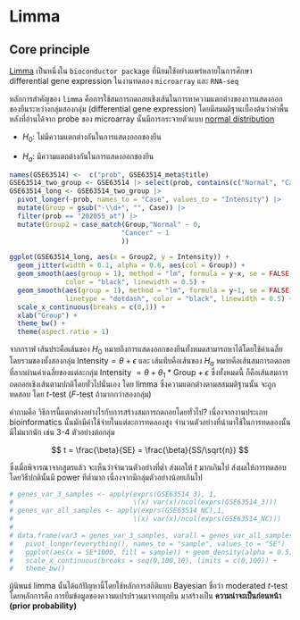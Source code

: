 # Limma

## Core principle

[Limma](https://bioconductor.org/packages/release/bioc/html/limma.html) เป็นหนึ่งใน `bioconductor package` ที่นิยมใช้อย่างแพร่หลายในการศึกษา differential gene expression ในงานทดลอง `microarray` และ `RNA-seq`

หลักการสำคัญของ `limma` คือการใช้สมการถดถอยเชิงเส้นในการหาความแตกต่างของการแสดงออกของยีนระหว่างกลุ่มสองกลุ่ม (differential gene expression) โดยมีสมมติฐานเบื้องต้นว่าค่าพื้นหลังที่อ่านได้จาก probe ของ microarray นั้นมีการกระจายตัวแบบ [normal distribution](#norm-dist)

-   $H_{0}$: ไม่มีความแตกต่างกันในการแสดงออกของยีน

-   $H_{a}$: มีความแตกต่างกันในการแสดงออกของยีน

```r
names(GSE63514) <-  c("prob", GSE63514_meta$title)
GSE63514_two_group <- GSE63514 |> select(prob, contains(c("Normal", "Cancer")))
GSE63514_long <- GSE63514_two_group |>
  pivot_longer(-prob, names_to = "Case", values_to = "Intensity") |> 
  mutate(Group = gsub("-\\d+", "", Case)) |> 
  filter(prob == "202055_at") |> 
  mutate(Group2 = case_match(Group,"Normal" ~ 0,
                            "Cancer" ~ 1
                            ))

ggplot(GSE63514_long, aes(x = Group2, y = Intensity)) + 
  geom_jitter(width = 0.1, alpha = 0.6, aes(col = Group)) +
  geom_smooth(aes(group = 1), method = "lm", formula = y~x, se = FALSE,
              color = "black", linewidth = 0.5) +
  geom_smooth(aes(group = 1), method = "lm", formula = y~1, se = FALSE,
              linetype = "dotdash", color = "black", linewidth = 0.5) +
  scale_x_continuous(breaks = c(0,1)) +
  xlab("Group") +
  theme_bw() +
  theme(aspect.ratio = 1)
```

จากกราฟ เส้นประคือเส้นของ $H_{0}$ หมายถึงการแสดงออกของยีนทั้งหมดสามารถหาได้โดยใช้ค่าเฉลี่ยโดยรวมของทั้งสองกลุ่ม $\text{Intensity} = \theta + \epsilon$ และ เส้นทึบคือเส้นของ $H_{a}$ หมายคือเส้นสมการถดถอยที่ลากผ่านค่าเฉลี่ยของแต่ละกลุ่ม $\text{Intensity }= \theta + \theta_{1}*\text{Group} + \epsilon$ ซึ่งทั้งหมดนี้ ก็คือเส้นสมการถดถอยเชิงเส้นตามปกติโดยทั่วไปนั่นเอง โดย limma ซึ่งความแตกต่างตามสสมมติฐานนั้น จะถูกทดสอบ โดย $t$-test ($F$-test ถ้ามากกว่าสองกลุ่ม)

คำถามคือ วิธีการนี้แตกต่างอย่างไรกับการสร้างสมการถดถอยโดยทั่วไป? เนื่องจากงานประเภท bioinformatics นั้นมักมีค่าใช้จ่ายในแต่ละการทดลองสูง จำนวนตัวอย่างที่นำมาใช้ในการทดลองนั้นมีไม่มากนัก เช่น 3-4 ตัวอย่างต่อกลุ่ม

$$
t = \frac{\beta}{SE} = \frac{\beta}{SS/\sqrt{n}}
$$

ซึ่งเมื่อพิจารณาจากสูตรแล้ว จะเห็นว่าจำนวนตัวอย่างที่ต่ำ ส่งผลให้ $t$ มากเกินไป ส่งผลให้การทดสอบโดยวิธีปกตินั้นมี power ทีต่ำมาก เนื่องจากมีกลุ่มตัวอย่างน้อยเกินไป

```r
# genes_var_3_samples <- apply(exprs(GSE63514_3), 1, 
#                              \(x) var(x)/ncol(exprs(GSE63514_3))) 
# genes_var_all_samples <- apply(exprs(GSE63514_NC),1,
#                              \(x) var(x)/ncol(exprs(GSE63514_NC))) 
# 
# data.frame(var3 = genes_var_3_samples, varall = genes_var_all_samples) |> 
#   pivot_longer(everything(), names_to = "sample", values_to = "SE") |> 
#   ggplot(aes(x = SE*1000, fill = sample)) + geom_density(alpha = 0.5) +
#   scale_x_continuous(breaks = seq(0,100,10), limits = c(0,100)) +
#   theme_bw()
```

ผู้นิพนธ์ limma นั้นได้แก้ปัญหานี้โดยใช้หลักการสถิติแบบ Bayesian ชื่อว่า moderated $t$-test โดยหลักการคือ การยืมข้อมูลของความแปรปรวนมาจากทุกยีน มาสร้างเป็น **ความน่าจะเป็นก่อนหน้า (prior probability)**
